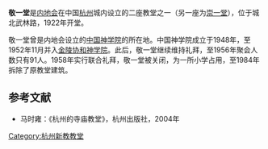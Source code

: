 '''敬一堂'''是[[内地会|内地会]]在中国[[杭州|杭州]]城内设立的二座教堂之一（另一座为[[崇一堂|崇一堂]]），位于城北武林路，1922年开堂。

敬一堂曾是内地会设立的[[中国神学院|中国神学院]]的所在地。中国神学院成立于1948年，至1952年11月并入[[金陵协和神学院|金陵协和神学院]]。此后，敬一堂继续维持礼拜，至1956年聚会人数只有91人。1958年实行联合礼拜，敬一堂被关闭，为一所小学占用，至1984年拆除了原教堂建筑。

== 参考文献 ==
*马时雍：《杭州的寺庙教堂》，杭州出版社，2004年 

[[Category:杭州新教教堂|Category:杭州新教教堂]]